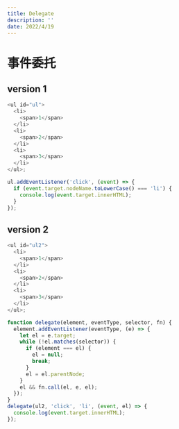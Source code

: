 ```yaml
---
title: Delegate
description: ''
date: 2022/4/19
---
```


# 事件委托

## version 1

```javascript
<ul id="ul">
  <li>
    <span>1</span>
  </li>
  <li>
    <span>2</span>
  </li>
  <li>
    <span>3</span>
  </li>
</ul>;

ul.addEventListener('click', (event) => {
  if (event.target.nodeName.toLowerCase() === 'li') {
    console.log(event.target.innerHTML);
  }
});
```

## version 2

```javascript
<ul id="ul2">
  <li>
    <span>1</span>
  </li>
  <li>
    <span>2</span>
  </li>
  <li>
    <span>3</span>
  </li>
</ul>;

function delegate(element, eventType, selector, fn) {
  element.addEventListener(eventType, (e) => {
    let el = e.target;
    while (!el.matches(selector)) {
      if (element === el) {
        el = null;
        break;
      }
      el = el.parentNode;
    }
    el && fn.call(el, e, el);
  });
}
delegate(ul2, 'click', 'li', (event, el) => {
  console.log(event.target.innerHTML);
});
```
